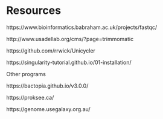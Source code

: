# Resources


https://www.bioinformatics.babraham.ac.uk/projects/fastqc/

http://www.usadellab.org/cms/?page=trimmomatic

https://github.com/rrwick/Unicycler



https://singularity-tutorial.github.io/01-installation/

Other programs 


https://bactopia.github.io/v3.0.0/

https://proksee.ca/

https://genome.usegalaxy.org.au/
